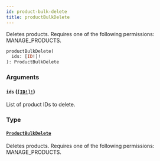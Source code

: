 ```yaml
---
id: product-bulk-delete
title: productBulkDelete
---
```


Deletes products. Requires one of the following permissions: MANAGE_PRODUCTS.

```graphql
productBulkDelete(
  ids: [ID!]!
): ProductBulkDelete

```

### Arguments

#### `ids` ([`[ID!]!`](../../../developer/api-reference/scalars/id))

List of product IDs to delete.

### Type

#### [`ProductBulkDelete`](../../../developer/api-reference/objects/product-bulk-delete)

Deletes products. Requires one of the following permissions: MANAGE_PRODUCTS.
